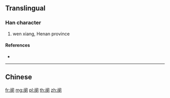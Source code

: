 {{character info/new}}
{{also|閿}}
==Translingual==

===Han character===
{{Han char|rn=169|rad=门|as=08|sn=11|four=|canj=LSBBE}}

# wen xiang, Henan province

====References====
* {{Han ref|kx=1343.121|hdz=74305.050|uh=960C|ud=38412}}

----

==Chinese==
{{zh-see|閿}}

[[fr:阌]]
[[mg:阌]]
[[pl:阌]]
[[th:阌]]
[[zh:阌]]